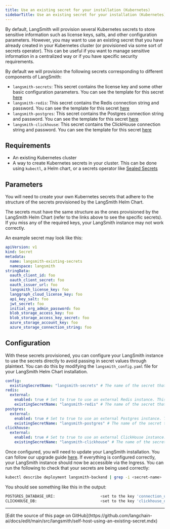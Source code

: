 ```yaml
---
title: Use an existing secret for your installation (Kubernetes)
sidebarTitle: Use an existing secret for your installation (Kubernetes)
---
```


By default, LangSmith will provision several Kubernetes secrets to store sensitive information such as license keys, salts, and other configuration parameters. However, you may want to use an existing secret that you have already created in your Kubernetes cluster (or provisioned via some sort of secrets operator). This can be useful if you want to manage sensitive information in a centralized way or if you have specific security requirements.

By default we will provision the following secrets corresponding to different components of LangSmith:

* `langsmith-secrets`: This secret contains the license key and some other basic configuration parameters. You can see the template for this secret [here](https://github.com/langchain-ai/helm/blob/main/charts/langsmith/templates/secrets.yaml)
* `langsmith-redis`: This secret contains the Redis connection string and password. You can see the template for this secret [here](https://github.com/langchain-ai/helm/blob/main/charts/langsmith/templates/redis/secrets.yaml)
* `langsmith-postgres`: This secret contains the Postgres connection string and password. You can see the template for this secret [here](https://github.com/langchain-ai/helm/blob/main/charts/langsmith/templates/postgres/secrets.yaml)
* `langsmith-clickhouse`: This secret contains the ClickHouse connection string and password. You can see the template for this secret [here](https://github.com/langchain-ai/helm/blob/main/charts/langsmith/templates/clickhouse/secrets.yaml)

## Requirements

* An existing Kubernetes cluster
* A way to create Kubernetes secrets in your cluster. This can be done using `kubectl`, a Helm chart, or a secrets operator like [Sealed Secrets](https://github.com/bitnami-labs/sealed-secrets)

## Parameters

You will need to create your own Kubernetes secrets that adhere to the structure of the secrets provisioned by the LangSmith Helm Chart.

<Warning>
The secrets must have the same structure as the ones provisioned by the LangSmith Helm Chart (refer to the links above to see the specific secrets). If you miss any of the required keys, your LangSmith instance may not work correctly.
</Warning>

An example secret may look like this:

```yaml
apiVersion: v1
kind: Secret
metadata:
  name: langsmith-existing-secrets
  namespace: langsmith
stringData:
  oauth_client_id: foo
  oauth_client_secret: foo
  oauth_issuer_url: foo
  langsmith_license_key: foo
  langgraph_cloud_license_key: foo
  api_key_salt: foo
  jwt_secret: foo
  initial_org_admin_password: foo
  blob_storage_access_key: foo
  blob_storage_access_key_secret: foo
  azure_storage_account_key: foo
  azure_storage_connection_string: foo
```

## Configuration

With these secrets provisioned, you can configure your LangSmith instance to use the secrets directly to avoid passing in secret values through plaintext. You can do this by modifying the `langsmith_config.yaml` file for your LangSmith Helm Chart installation.

```yaml
config:
  existingSecretName: "langsmith-secrets" # The name of the secret that contains the license key and other basic configuration parameters
redis:
  external:
    enabled: true # Set to true to use an external Redis instance. This secret is only needed if you are using an external Redis instance
    existingSecretName: "langsmith-redis" # The name of the secret that contains the Redis connection string and password
postgres:
  external:
    enabled: true # Set to true to use an external Postgres instance. This secret is only needed if you are using an external Postgres instance
    existingSecretName: "langsmith-postgres" # The name of the secret that contains the Postgres connection string and password
clickhouse:
  external:
    enabled: true # Set to true to use an external ClickHouse instance. This secret is only needed if you are using an external ClickHouse instance
    existingSecretName: "langsmith-clickhouse" # The name of the secret that contains the ClickHouse connection string and password
```

Once configured, you will need to update your LangSmith installation. You can follow our upgrade guide [here](/langsmith/self-host-upgrades). If everything is configured correctly, your LangSmith instance should now be accessible via the Ingress. You can run the following to check that your secrets are being used correctly:

```bash
kubectl describe deployment langsmith-backend | grep -i <secret-name>
```

You should see something like this in the output:

```bash
POSTGRES_DATABASE_URI:                    <set to the key 'connection_url' in secret <your-secret-name>  Optional: false
CLICKHOUSE_DB:                            <set to the key 'clickhouse_db' in secret <your-secret-name>   Optional: false
```

---

<Callout icon="pen-to-square" iconType="regular">
  [Edit the source of this page on GitHub](https://github.com/langchain-ai/docs/edit/main/src/langsmith/self-host-using-an-existing-secret.mdx)
</Callout>
